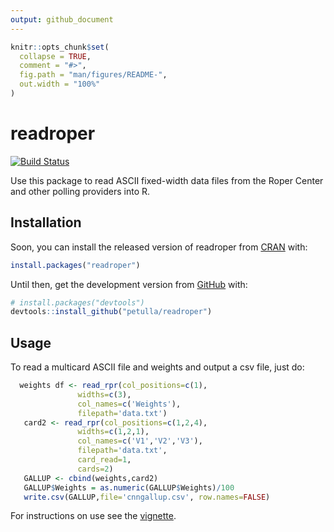 ```yaml
---
output: github_document
---
```


<!-- README.md is generated from README.Rmd. Please edit that file -->

```r
knitr::opts_chunk$set(
  collapse = TRUE,
  comment = "#>",
  fig.path = "man/figures/README-",
  out.width = "100%"
)
```
# readroper
[![Build Status](https://travis-ci.org/petulla/readroper.svg?branch=master)](https://travis-ci.org/petulla/readroper)

Use this package to read ASCII fixed-width data files from the Roper Center and other polling providers into R.

## Installation

Soon, you can install the released version of readroper from [CRAN](https://CRAN.R-project.org) with:

``` r
install.packages("readroper")
```

Until then, get the development version from [GitHub](https://github.com/) with:

``` r
# install.packages("devtools")
devtools::install_github("petulla/readroper")
```
## Usage

To read a multicard ASCII file and weights and output a csv file, just do:

```r
  weights df <- read_rpr(col_positions=c(1),
               widths=c(3),
               col_names=c('Weights'),
               filepath='data.txt')
   card2 <- read_rpr(col_positions=c(1,2,4), 
               widths=c(1,2,1), 
               col_names=c('V1','V2','V3'), 
               filepath='data.txt', 
               card_read=1, 
               cards=2)
   GALLUP <- cbind(weights,card2)
   GALLUP$Weights = as.numeric(GALLUP$Weights)/100
   write.csv(GALLUP,file='cnngallup.csv', row.names=FALSE)
```

For instructions on use see the [vignette](https://github.com/petulla/readroper/tree/master/vignettes).

